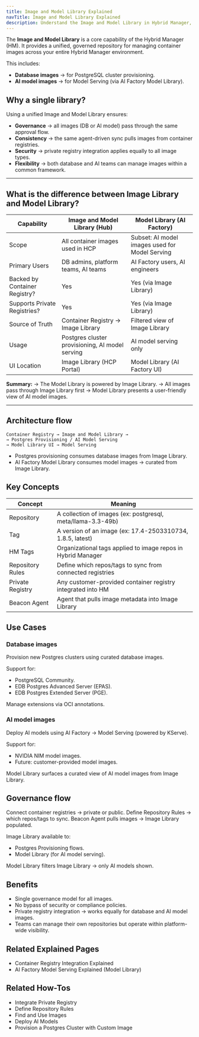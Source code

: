 ```yaml
---
title: Image and Model Library Explained
navTitle: Image and Model Library Explained
description: Understand the Image and Model Library in Hybrid Manager, powering both database images and AI model images through a unified architecture.
---
```


The **Image and Model Library** is a core capability of the Hybrid Manager (HM).
It provides a unified, governed repository for managing container images across your entire Hybrid Manager environment.

This includes:

- **Database images** → for PostgreSQL cluster provisioning.
- **AI model images** → for Model Serving (via AI Factory Model Library).

## Why a single library?

Using a unified Image and Model Library ensures:

- **Governance** → all images (DB or AI model) pass through the same approval flow.
- **Consistency** → the same agent-driven sync pulls images from container registries.
- **Security** → private registry integration applies equally to all image types.
- **Flexibility** → both database and AI teams can manage images within a common framework.

---

## What is the difference between Image Library and Model Library?

| Capability                    | Image and Model Library (Hub)                   | Model Library (AI Factory)                     |
|-------------------------------|-------------------------------------------------|------------------------------------------------|
| Scope                         | All container images used in HCP                | Subset: AI model images used for Model Serving |
| Primary Users                 | DB admins, platform teams, AI teams             | AI Factory users, AI engineers                 |
| Backed by Container Registry? | Yes                                             | Yes (via Image Library)                        |
| Supports Private Registries?  | Yes                                             | Yes (via Image Library)                        |
| Source of Truth               | Container Registry → Image Library              | Filtered view of Image Library                 |
| Usage                         | Postgres cluster provisioning, AI model serving | AI model serving only                          |
| UI Location                   | Image Library (HCP Portal)                      | Model Library (AI Factory UI)                  |

**Summary:**
→ The Model Library is powered by Image Library.
→ All images pass through Image Library first → Model Library presents a user-friendly view of AI model images.

---

## Architecture flow

```text
Container Registry → Image and Model Library →
→ Postgres Provisioning / AI Model Serving
→ Model Library UI → Model Serving
```

* Postgres provisioning consumes database images from Image Library.
* AI Factory Model Library consumes model images → curated from Image Library.

## Key Concepts

| Concept          | Meaning                                                      |
|------------------|--------------------------------------------------------------|
| Repository       | A collection of images (ex: postgresql, meta/llama-3.3-49b)  |
| Tag              | A version of an image (ex: 17.4-2503310734, 1.8.5, latest)   |
| HM Tags         | Organizational tags applied to image repos in Hybrid Manager            |
| Repository Rules | Define which repos/tags to sync from connected registries    |
| Private Registry | Any customer-provided container registry integrated into HM |
| Beacon Agent     | Agent that pulls image metadata into Image Library           |

## Use Cases

### Database images

Provision new Postgres clusters using curated database images.

Support for:

- PostgreSQL Community.
- EDB Postgres Advanced Server (EPAS).
- EDB Postgres Extended Server (PGE).

Manage extensions via OCI annotations.

### AI model images

Deploy AI models using AI Factory → Model Serving (powered by KServe).

Support for:

- NVIDIA NIM model images.
- Future: customer-provided model images.

Model Library surfaces a curated view of AI model images from Image Library.

## Governance flow

Connect container registries → private or public.
Define Repository Rules → which repos/tags to sync.
Beacon Agent pulls images → Image Library populated.

Image Library available to:

- Postgres Provisioning flows.
- Model Library (for AI model serving).

Model Library filters Image Library → only AI models shown.

## Benefits

* Single governance model for all images.
* No bypass of security or compliance policies.
* Private registry integration → works equally for database and AI model images.
* Teams can manage their own repositories but operate within platform-wide visibility.

## Related Explained Pages

* Container Registry Integration Explained
* AI Factory Model Serving Explained (Model Library)

## Related How-Tos

* Integrate Private Registry
* Define Repository Rules
* Find and Use Images
* Deploy AI Models
* Provision a Postgres Cluster with Custom Image
